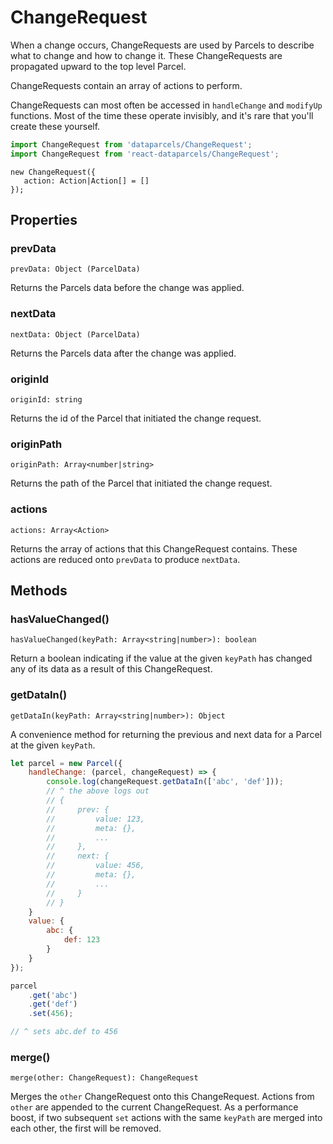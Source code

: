 
# ChangeRequest

When a change occurs, ChangeRequests are used by Parcels to describe what to change and how to change it. These ChangeRequests are propagated upward to the top level Parcel.

ChangeRequests contain an array of actions to perform.

ChangeRequests can most often be accessed in `handleChange` and `modifyUp` functions. Most of the time these operate invisibly, and it's rare that you'll create these yourself.

```js
import ChangeRequest from 'dataparcels/ChangeRequest';
import ChangeRequest from 'react-dataparcels/ChangeRequest';
```

```flow
new ChangeRequest({
   action: Action|Action[] = []
});
```

<Break />

## <DocsSectionHeading>Properties</DocsSectionHeading>

### prevData

```flow
prevData: Object (ParcelData)
```

Returns the Parcels data before the change was applied.

### nextData

```flow
nextData: Object (ParcelData)
```

Returns the Parcels data after the change was applied.

### originId

```flow
originId: string
```

Returns the id of the Parcel that initiated the change request.

### originPath

```flow
originPath: Array<number|string>
```

Returns the path of the Parcel that initiated the change request.

### actions

```flow
actions: Array<Action>
```

Returns the array of actions that this ChangeRequest contains. These actions are reduced onto `prevData` to produce `nextData`.

## <DocsSectionHeading>Methods</DocsSectionHeading>

### hasValueChanged()

```flow
hasValueChanged(keyPath: Array<string|number>): boolean
```

Return a boolean indicating if the value at the given `keyPath` has changed any of its data as a result of this ChangeRequest.

### getDataIn()

```flow
getDataIn(keyPath: Array<string|number>): Object
```

A convenience method for returning the previous and next data for a Parcel at the given `keyPath`.

```js
let parcel = new Parcel({
    handleChange: (parcel, changeRequest) => {
        console.log(changeRequest.getDataIn(['abc', 'def']));
        // ^ the above logs out
        // {
        //     prev: {
        //         value: 123,
        //         meta: {},
        //         ...
        //     },
        //     next: {
        //         value: 456,
        //         meta: {},
        //         ...
        //     }
        // }
    }
    value: {
        abc: {
            def: 123
        }
    }
});

parcel
    .get('abc')
    .get('def')
    .set(456);

// ^ sets abc.def to 456
```

### merge()

```flow
merge(other: ChangeRequest): ChangeRequest
```

Merges the `other` ChangeRequest onto this ChangeRequest. Actions from `other` are appended to the current ChangeRequest. As a performance boost, if two subsequent `set` actions with the same `keyPath` are merged into each other, the first will be removed.
